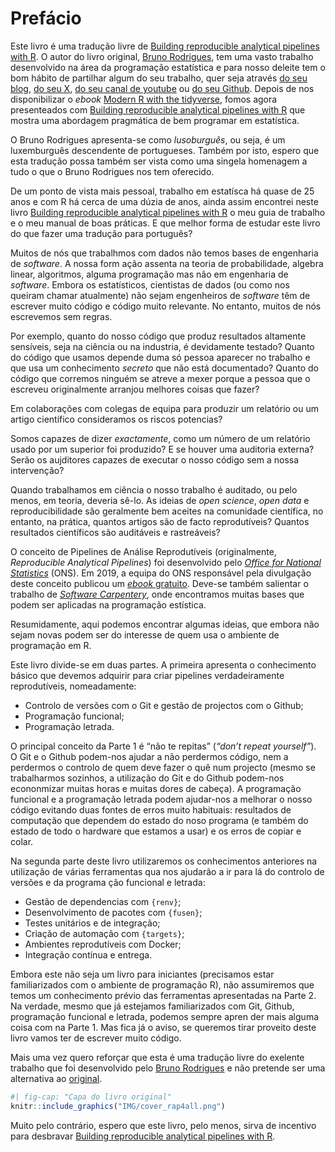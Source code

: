 # Prefácio {.unnumbered}

Este livro é uma tradução livre de [Building reproducible analytical pipelines with R](https://raps-with-r.dev/). O autor do livro original,  [Bruno Rodrigues](https://www.brodrigues.co/about/me/), tem uma vasto trabalho desenvolvido na área da programação estatística e para nosso deleite tem o bom hábito de partilhar algum do seu trabalho, quer seja através [do seu blog](https://www.brodrigues.co/),  [do seu X](https://twitter.com/brodriguesco), [do seu canal de youtube](https://www.youtube.com/user/cbrunos) ou [do seu Github](https://github.com/b-rodrigues). Depois de nos disponibilizar o *ebook* [Modern R with the tidyverse](https://modern-rstats.eu/), fomos agora presenteados com [Building reproducible analytical pipelines with R](https://www.brodrigues.co/about/me/) que mostra uma abordagem pragmática de bem programar em estatística. 

O Bruno Rodrigues apresenta-se como *lusoburguês*, ou seja, é um luxemburguês descendente de portugueses. Também por isto, espero que esta tradução possa também ser vista como uma singela homenagem a tudo o que o Bruno Rodrigues nos tem oferecido. 

De um ponto de vista mais pessoal, trabalho em estatísca há quase de 25 anos e com R há cerca de uma dúzia de anos, ainda assim encontrei neste livro [Building reproducible analytical pipelines with R](https://www.brodrigues.co/about/me/) o meu guia de trabalho e o meu manual de boas práticas. E que melhor forma de estudar este livro do que fazer uma tradução para português?

Muitos de nós que trabalhmos com dados não temos bases de engenharia de *software*. A nossa form ação assenta na teoria de probabilidade, algebra linear, algoritmos, alguma programação mas não em engenharia de *software*. Embora os estatísticos, cientistas de dados (ou como nos queiram chamar atualmente) não sejam engenheiros de *software* têm de escrever muito código e código muito relevante. No entanto, muitos de nós escrevemos sem regras.

Por exemplo, quanto do nosso código que produz resultados altamente sensíveis, seja na ciência ou na industria, é devidamente testado? Quanto do código que usamos depende duma só pessoa aparecer no trabalho e que usa um conhecimento *secreto* que não está documentado? Quanto do código que corremos ninguém se atreve a mexer porque a pessoa que o escreveu originalmente arranjou melhores coisas que fazer?

Em colaborações com colegas de equipa para produzir um relatório ou um artigo científico consideramos os riscos potencias?

Somos capazes de dizer *exactamente*, como um número de um relatório usado por um superior foi produzido? E se houver uma auditoria externa? Serão os aujditores capazes de executar o nosso código sem a nossa intervenção?  

Quando trabalhamos em ciência o nosso trabalho é auditado, ou pelo menos, em teoria, deveria sê-lo. As ideias de *open science*, *open data* e reproducibilidade são geralmente bem aceites na comunidade científica, no entanto, na prática, quantos artigos são de facto reprodutíveis? Quantos resultados científicos são auditáveis e rastreáveis?

O conceito de Pipelines de Análise Reprodutíveis (originalmente, *Reproducible Analytical Pipelines*) foi desenvolvido pelo [*Office for National Statistics*](https://analysisfunction.civilservice.gov.uk/support/reproducible-analytical-pipelines/) (ONS). Em 2019, a equipa do ONS responsável pela divulgação deste conceito publicou um [*ebook* gratuito](https://ukgovdatascience.github.io/rap_companion/). Deve-se também salientar o trabalho de [*Software Carpentery*](https://software-carpentry.org/), onde encontramos muitas bases que podem ser aplicadas na programação estística.

Resumidamente, aqui podemos encontrar algumas ideias, que embora não sejam novas podem ser do interesse de quem usa o ambiente de programação em R.

Este livro divide-se em duas partes. A primeira apresenta o conhecimento básico que devemos adquirir para criar pipelines verdadeiramente reprodutíveis, nomeadamente:

+ Controlo de versões com o Git e gestão de projectos com o Github;
+ Programação funcional;
+ Programação letrada.

O principal conceito da Parte 1 é "não te repitas" (*"don't repeat yourself"*). O Git e o Github podem-nos ajudar a não perdermos código, nem a perdermos o controlo de quem deve fazer o quê num projecto (mesmo se trabalharmos sozinhos, a utilização do Git e do Github podem-nos econonmizar muitas horas e muitas dores de cabeça). A programação funcional e a programação letrada podem ajudar-nos a melhorar o nosso código evitando duas fontes de erros muito habituais: resultados de computação que dependem do estado do noso programa (e também do estado de todo o hardware que estamos a usar) e os erros de copiar e colar.  

Na segunda parte deste livro utilizaremos os conhecimentos anteriores na utilização de várias ferramentas qua nos ajudarão a ir para lá do controlo de versões e da programa ção funcional e letrada: 

+ Gestão de dependencias com `{renv}`;
+ Desenvolvimento de pacotes com `{fusen}`;
+ Testes unitários e de integração;
+ Criação de automação com `{targets}`;
+ Ambientes reprodutíveis com Docker;
+ Integração contínua e entrega.

Embora este não seja um livro para iniciantes (precisamos estar familiarizados com o ambiente de programação R), não assumiremos que temos um conhecimento prévio das ferramentas apresentadas na Parte 2. Na verdade, mesmo que já estejamos familiarizados com Git, Github, programação funcional e letrada, podemos sempre apren der mais alguma coisa com na Parte 1. Mas fica já o aviso, se queremos tirar proveito deste livro vamos ter de escrever muito código.

Mais uma vez quero reforçar que esta é uma tradução livre do exelente trabalho que foi desenvolvido pelo [Bruno Rodrigues](https://www.brodrigues.co/about/me/) e não pretende ser uma alternativa ao [original](https://raps-with-r.dev/). 


```r
#| fig-cap: "Capa do livro original"
knitr::include_graphics("IMG/cover_rap4all.png")
```

Muito pelo contrário, espero que este livro, pelo menos, sirva de incentivo para desbravar [Building reproducible analytical pipelines with R](https://leanpub.com/raps-with-r).

